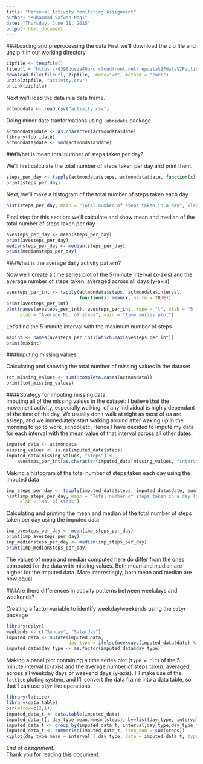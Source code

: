 ```yaml
---
title: "Personal Activity Monitoring Assignment"
author: "Muhammad Safwan Naqi"
date: "Thursday, June 11, 2015"
output: html_document
---
```




###Loading and preprocessing the data
First we'll download the zip file and unzip it in our working directory.

```r
zipfile <- tempfile()
fileurl = "https://d396qusza40orc.cloudfront.net/repdata%2Fdata%2Factivity.zip"
download.file(fileurl, zipfile,  mode="wb", method = "curl")
unzip(zipfile, "activity.csv")
unlink(zipfile)
```

Next we'll load the data in a data frame.

```r
actmondata <- read.csv("activity.csv")
```

Doing minor date tranformations using `lubridate` package

```r
actmondata$date <- as.character(actmondata$date)
library(lubridate)
actmondata$date <- ymd(actmondata$date)
```


###What is mean total number of steps taken per day?

We'll first calculate the total number of steps taken per day and print them.

```r
steps_per_day <- tapply(actmondata$steps, actmondata$date, function(x) sum(x, na.rm = TRUE))
print(steps_per_day)
```

Next, we'll make a histogram of the total number of steps taken each day

```r
hist(steps_per_day, main = "Total number of steps taken in a day", xlab = "No. of steps")
```

Final step for this section: we'll calculate and show mean and median of the total number of steps taken per day

```r
avesteps_per_day <- mean(steps_per_day)
print(avesteps_per_day)
mediansteps_per_day <- median(steps_per_day)
print(mediansteps_per_day)
```


###What is the average daily activity pattern?

Now we'll create a time series plot of the 5-minute interval (x-axis) and the average number of steps taken, averaged across all days (y-axis)

```r
avesteps_per_int <- tapply(actmondata$steps, actmondata$interval, 
                           function(x) mean(x, na.rm = TRUE))
print(avesteps_per_int)
plot(names(avesteps_per_int), avesteps_per_int, type = "l", xlab = "5 minute Interval", 
     ylab = "Average No. of steps", main = "Time series plot")
```

Let's find the 5-minute interval with the maximum number of steps

```r
maxint <- names(avesteps_per_int)[which.max(avesteps_per_int)]
print(maxint)
```


###Imputing missing values

Calculating and showing the total number of missing values in the dataset

```r
tot_missing_values <- sum(!complete.cases(actmondata))
print(tot_missing_values)
```

####Strategy for imputing missing data:  
Imputing all of the missing values in the dataset: I believe that the movement activity, especially walking, of any individual is highly dependant of the time of the day.  We usually don't walk at night as most of us are asleep, and we immediately start walking around after waking up in the morning to go to work, school etc.
Hence I have decided to impute my data for each interval with the mean value of that interval across all other dates.

```r
imputed_data <- actmondata
missing_values <- is.na(imputed_data$steps)
imputed_data[missing_values, "steps"] <- 
    avesteps_per_int[as.character(imputed_data[missing_values, "interval"])]
```

Making a histogram of the total number of steps taken each day using the imputed data

```r
imp_steps_per_day <- tapply(imputed_data$steps, imputed_data$date, sum)
hist(imp_steps_per_day, main = "Total number of steps taken in a day (imputed data)",
     xlab = "No. of steps")
```

Calculating and printing the mean and median of the total number of steps taken per day using the imputed data

```r
imp_avesteps_per_day <- mean(imp_steps_per_day)
print(imp_avesteps_per_day)
imp_mediansteps_per_day <- median(imp_steps_per_day)
print(imp_mediansteps_per_day)
```

The values of mean and median computed here do differ from the ones computed for the data with missing values. Both mean and median are higher for the imputed data. More interestingly, both mean and median are now equal.


###Are there differences in activity patterns between weekdays and weekends?

Creating a  factor variable to identify weekday/weekends using the `dplyr` package

```r
library(dplyr)
weekends <- c("Sunday", "Saturday")
imputed_data <- mutate(imputed_data, 
                       day_type = ifelse(weekdays(imputed_data$date) %in% weekends, "weekend", "weekday"))
imputed_data$day_type <- as.factor(imputed_data$day_type)
```

Making a panel plot containing a time series plot (`type = "l"`) of the 5-minute interval (x-axis) and the average number of steps taken, averaged across all weekday days or weekend days (y-axis). I'll make use of the `lattice` ploting system, and I'll convert the data frame into a data table, so that I can use `plyr` like operations.

```r
library(lattice)
library(data.table)
par(mfrow=c(2,1))
imputed_data_t <- data.table(imputed_data)
imputed_data_t[, day_type_mean:=mean(steps), by=list(day_type, interval)]
imputed_data_t <- group_by(imputed_data_t, interval,day_type,day_type_mean)
imputed_data_t <- summarise(imputed_data_t, step_sum = sum(steps))
xyplot(day_type_mean ~ interval | day_type, data = imputed_data_t, type = "l", layout = c(1,2))
```

*End of assignment.*  
Thank you for reading this document.